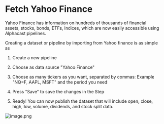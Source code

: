 # Fetch Yahoo Finance 

Yahoo Finance has information on hundreds of thousands of financial assets, stocks, bonds, ETFs, Indices, which are now easily accessible using Alphacast pipelines.

Creating a dataset or pipeline by importing from Yahoo finance is as simple as

1. Create a new pipeline

2. Choose as data source "Yahoo Finance"

3. Choose as many tickers as you want, separated by commas: Example "NQ=F, AAPL, MSFT" and the period you need

4. Press "Save" to save the changes in the Step

5. Ready! You can now publish the dataset that will include open, close, high, low, volume, dividends, and stock split data.

![image.png](https://alphacast-images.s3.us-west-2.amazonaws.com/next-s3-uploads/e13f7492-fd22-4447-addc-7ae9ce864d11/image.png)
